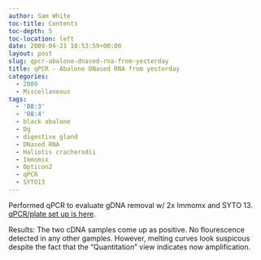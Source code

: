 ```yaml
---
author: Sam White
toc-title: Contents
toc-depth: 5
toc-location: left
date: 2009-04-21 18:53:59+00:00
layout: post
slug: qpcr-abalone-dnased-rna-from-yesterday
title: qPCR - Abalone DNased RNA from yesterday
categories:
  - 2009
  - Miscellaneous
tags:
  - '08:3'
  - '08:4'
  - black abalone
  - Dg
  - digestive gland
  - DNased RNA
  - Haliotis cracherodii
  - Immomix
  - Opticon2
  - qPCR
  - SYTO13
---
```


Performed qPCR to evaluate gDNA removal w/ 2x Immomx and SYTO 13. [qPCR/plate set up is here](https://eagle.fish.washington.edu/Arabidopsis/Notebook%20Workup%20Files/20090421-01.jpg).

Results: The two cDNA samples come up as positive. No flourescence detected in any other gamples. However, melting curves look suspicous despite the fact that the "Quantitation" view indicates now amplification.
